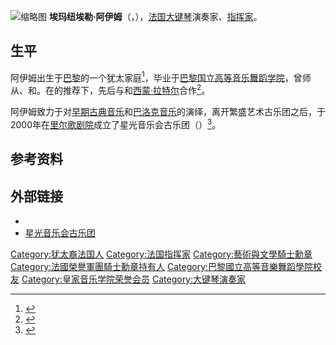{{noteTA|G1=Music}}
[[File:Emmanuelle_Haim.jpg|缩略图]]
'''埃玛纽埃勒·阿伊姆'''（{{lang-fr|Emmanuelle Haïm}}，{{bd|1962年|5月11日}}），[[法国|法国]][[大键琴|大键琴]]演奏家、[[指挥家|指挥家]]。

== 生平 ==
阿伊姆出生于[[巴黎|巴黎]]的一个犹太家庭<ref>{{Cite web|title=Out of the niche|url=https://www.telegraph.co.uk/culture/3619044/Out-of-the-niche.html|author=Michael White|date=2004-06-16|work=Telegraph|language=en|access-date=2021-04-04|archive-date=2020-10-12|archive-url=https://web.archive.org/web/20201012140457/https://www.telegraph.co.uk/culture/3619044/Out-of-the-niche.html|dead-url=no}}</ref>，毕业于[[巴黎国立高等音乐舞蹈学院|巴黎国立高等音乐舞蹈学院]]，曾师从{{link-fr|安德烈·伊苏瓦尔|André Isoir}}、{{le|肯尼思·吉尔伯特|Kenneth Gilbert}}和{{link-fr|克里斯托夫·鲁塞|Christophe Rousset}}。在{{le|威廉·克里斯蒂|William Christie (musician)}}的推荐下，先后与{{link-fr|繁盛艺术古乐团|Les Arts florissants (ensemble musical)}}和[[西蒙·拉特尔|西蒙·拉特尔]]合作<ref>{{cite journal|author=Richard Wigmore|title=Belle of the Baroque|journal=BBC Music Magazine|issn=0966-7180|date=2004-04|language=en}}</ref>。

阿伊姆致力于对[[早期古典音乐|早期古典音乐]]和[[巴洛克音乐|巴洛克音乐]]的演绎，离开繁盛艺术古乐团之后，于2000年在[[里尔歌剧院|里尔歌剧院]]成立了星光音乐会古乐团（{{lang|fr|Le Concert d'Astrée}}）<ref>{{Cite web|title=Who needs technique when you can produce music like this?|url=https://www.telegraph.co.uk/culture/music/cdreviews/3650217/Classical-CDs-of-the-week-Handel-Chabrier-and-more.html|author=Rupert Christiansen|date=2003-01-14|work=Telegraph|language=en|access-date=2021-04-04|archive-date=2021-03-23|archive-url=https://web.archive.org/web/20210323072016/https://www.telegraph.co.uk/culture/music/cdreviews/3650217/Classical-CDs-of-the-week-Handel-Chabrier-and-more.html|dead-url=no}}</ref>。

== 参考资料 ==
{{Reflist}}

== 外部链接 ==
* {{Official website|https://www.leconcertdastree.fr/}}
* [https://leconcertdastree.fr/ 星光音乐会古乐团] {{Wayback|url=https://leconcertdastree.fr/ |date=20210703051529 }}
{{Authority control}}
{{DEFAULTSORT:Haïm, Emmanuelle}}
[[Category:犹太裔法国人|Category:犹太裔法国人]]
[[Category:法国指挥家|Category:法国指挥家]]
[[Category:藝術與文學騎士勳章|Category:藝術與文學騎士勳章]]
[[Category:法國榮譽軍團騎士勳章持有人|Category:法國榮譽軍團騎士勳章持有人]]
[[Category:巴黎國立高等音樂舞蹈學院校友|Category:巴黎國立高等音樂舞蹈學院校友]]
[[Category:皇家音乐学院荣誉会员|Category:皇家音乐学院荣誉会员]]
[[Category:大键琴演奏家|Category:大键琴演奏家]]
{{musician-stub}}